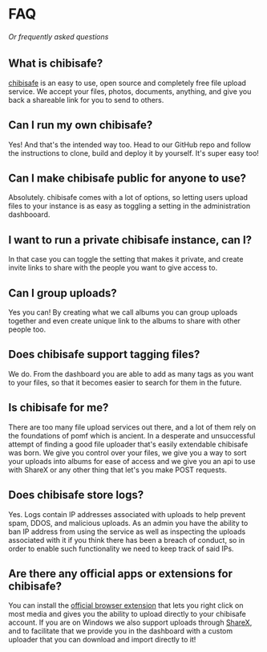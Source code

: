 # FAQ

###### Or frequently asked questions

## What is chibisafe?
[chibisafe](https://chibisafe.moe) is an easy to use, open source and completely free file upload service. We accept your files, photos, documents, anything, and give you back a shareable link for you to send to others.

## Can I run my own chibisafe?
Yes! And that's the intended way too. Head to our GitHub repo and follow the instructions to clone, build and deploy it by yourself. It's super easy too!

## Can I make chibisafe public for anyone to use?
Absolutely. chibisafe comes with a lot of options, so letting users upload files to your instance is as easy as toggling a setting in the administration dashbooard.

## I want to run a private chibisafe instance, can I?
In that case you can toggle the setting that makes it private, and create invite links to share with the people you want to give access to.

## Can I group uploads?
Yes you can! By creating what we call albums you can group uploads together and even create unique link to the albums to share with other people too.

## Does chibisafe support tagging files?
We do. From the dashboard you are able to add as many tags as you want to your files, so that it becomes easier to search for them in the future.

## Is chibisafe for me?
There are too many file upload services out there, and a lot of them rely on the foundations of pomf which is ancient. In a desperate and unsuccessful attempt of finding a good file uploader that's easily extendable chibisafe was born. We give you control over your files, we give you a way to sort your uploads into albums for ease of access and we give you an api to use with ShareX or any other thing that let's you make POST requests.

## Does chibisafe store logs?
Yes. Logs contain IP addresses associated with uploads to help prevent spam, DDOS, and malicious uploads. As an admin you have the ability to ban IP address from using the service as well as inspecting the uploads associated with it if you think there has been a breach of conduct, so in order to enable such functionality we need to keep track of said IPs.

## Are there any official apps or extensions for chibisafe?
You can install the [official browser extension](https://github.com/chibisafe/chibisafe-extension) that lets you right click on most media and gives you the ability to upload directly to your chibisafe account.
If you are on Windows we also support uploads through [ShareX](https://getsharex.com/), and to facilitate that we provide you in the dashboard with a custom uploader that you can download and import directly to it!
